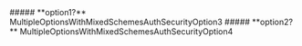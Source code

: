 
<Collapsible>
    ##### **option1?** MultipleOptionsWithMixedSchemesAuthSecurityOption3
    <Collapsible.Break/>
    <MultipleOptionsWithMixedSchemesAuthSecurityOption3/>
</Collapsible>

<Collapsible>
    ##### **option2?** MultipleOptionsWithMixedSchemesAuthSecurityOption4
    <Collapsible.Break/>
    <MultipleOptionsWithMixedSchemesAuthSecurityOption4/>
</Collapsible>

